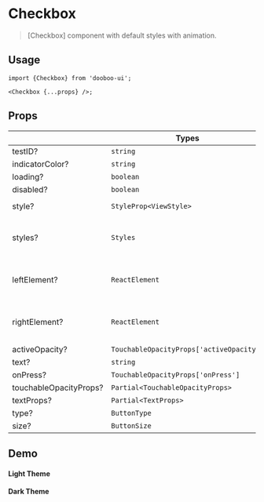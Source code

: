 
<Meta title="Components/Checkbox" />

# Checkbox

> [Checkbox] component with default styles with animation.

## Usage

```tsx
import {Checkbox} from 'dooboo-ui';

<Checkbox {...props} />;
```

## Props

|                        | Types                                    | Description                             |
| ---------------------- | ---------------------------------------- | --------------------------------------- |
| testID?                | `string`                                 |                                         |
| indicatorColor?        | `string`                                 |                                         |
| loading?               | `boolean`                                |                                         |
| disabled?              | `boolean`                                |                                         |
| style?                 | `StyleProp<ViewStyle>`                   | root `ViewStyle`                        |
| styles?                | `Styles`                                 | List of all style props within [Button] |
| leftElement?           | `ReactElement`                           | Extra element to place on the left      |
| rightElement?          | `ReactElement`                           | Extra element to place on the right     |
| activeOpacity?         | `TouchableOpacityProps['activeOpacity']` |                                         |
| text?                  | `string`                                 |                                         |
| onPress?               | `TouchableOpacityProps['onPress']`       |                                         |
| touchableOpacityProps? | `Partial<TouchableOpacityProps>`         |                                         |
| textProps?             | `Partial<TextProps>`                     |                                         |
| type?                  | `ButtonType`                             |                                         |
| size?                  | `ButtonSize`                             |                                         |

## Demo

#### Light Theme
<Light />

#### Dark Theme
<Dark />
